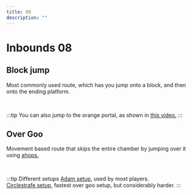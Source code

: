 ```yaml
---
title: 08
description: ""
---
```


# Inbounds 08


<Tabs queryString="tab" defaultValue="beginner" className="tabs tabs--block">
<TabItem value="beginner" label="Beginner" attributes={{className: "beginner"}}>

## Block jump

Most commonly used route, which has you jump onto a block, and then onto the ending platform.

<YouTube url="https://www.youtube.com/watch?v=H7re62Wj554"/>
<br/>

:::tip 
You can also jump to the orange portal, as shown in [this video.](https://youtu.be/vmyyRNIbiB0)
:::

</TabItem>
<TabItem value="advanced" label="Advanced" attributes={{className: "advanced"}}>

## Over Goo

Movement based route that skips the entire chamber by jumping over it using [ahops.](/tricks/movement/ahop)

<YouTube url="https://www.youtube.com/watch?v=JZ8eI-wdW5E"/>
<br/>

:::tip Different setups
[Adam setup,](https://youtu.be/_dtT9HZmVdo) used by most players.  
[Circlestrafe setup,](https://youtu.be/WEjFAkwkwKs) fastest over goo setup, but considerably harder.
:::

</TabItem>
</Tabs>